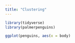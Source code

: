 ```yaml
---
title: "Clustering"
---
```


```r
library(tidyverse)
library(palmerpenguins)

ggplot(penguins, aes(x = body)
```
